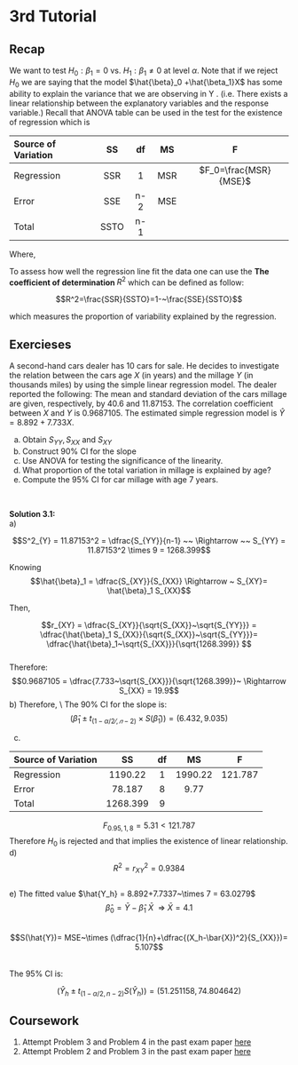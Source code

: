 # 3rd Tutorial

## Recap

We want to test $H_0: \beta_1 = 0$ vs. $H_1 :\beta_1 \neq 0$ at level $\alpha$.
Note that if we reject $H_0$ we are saying that the model $\hat{\beta}_0 +\hat{\beta_1}X$  has some ability to explain the variance that we are observing in Y . (i.e. There exists a linear relationship between the explanatory variables and the response variable.) Recall that ANOVA table can be used in the test for the existence of regression which is 

Source of Variation    SS       df        MS        F
-------------------- ------ ----------  -------   ------- 
     Regression        SSR      1         MSR     $F_0=\frac{MSR}{MSE}$
       Error           SSE     n-2        MSE
       Total           SSTO    n-1




Where, 
\begin{align}
SSR &= \sum~(\hat{y}_{i}-\bar{y})^2 = \hat{\beta_1^2}S_{xx}\\
SSE &= \sum~(\hat{y_i}-y_i)^2=S_{yy}-\dfrac{S_{xy}^2}{S_{xx}}\\
SSTO&= \sum~(y_i-\bar{y})^2 = S_{yy}\\
MSR &= \frac{SSR}{1}\\
MSE &= \frac{SSE}{n-2}
\end{align}



To assess how well the regression line fit the data one can use the **The coefficient of determination ** $R^2$  which can be defined as follow:

$$R^2=\frac{SSR}{SSTO}=1-~\frac{SSE}{SSTO}$$ 

which measures the proportion of variability explained by the regression.



## Exercieses

::: {.exercise}
A second-hand cars dealer has 10 cars for sale. He decides to investigate the relation between the cars age $X$ (in years) and the millage $Y$ (in thousands miles) by using the simple linear regression model. The dealer reported the following: The mean and standard deviation of the cars millage are given, respectively, by $40.6$ and $11.87153$. The correlation coefficient between $X$ and $Y$ is $0.9687105$. The estimated simple regression model is $\hat{Y} = 8.892 + 7.733X$.

a) Obtain $S_{YY} , S_{XX}$ and $S_{XY}$
b) Construct $90\%$ CI for the slope
c) Use ANOVA for testing the significance of the linearity.
d) What proportion of the total variation in millage is explained by age?
e) Compute the $95\%$ CI for car millage with age $7$ years.
:::
\

**Solution 3.1:**
\
a)

$$S^2_{Y} = 11.87153^2 = \dfrac{S_{YY}}{n-1} ~~ \Rightarrow ~~ S_{YY} = 11.87153^2 \times 9 = 1268.399$$

Knowing $$\hat{\beta}_1 = \dfrac{S_{XY}}{S_{XX}} \Rightarrow ~ S_{XY}= \hat{\beta}_1 S_{XX}$$ 

Then, 

$$r_{XY} = \dfrac{S_{XY}}{\sqrt{S_{XX}}~\sqrt{S_{YY}}} = \dfrac{\hat{\beta}_1 S_{XX}}{\sqrt{S_{XX}}~\sqrt{S_{YY}}}= \dfrac{\hat{\beta}_1~\sqrt{S_{XX}}}{\sqrt{1268.399}} $$
\
Therefore:
\
$$0.9687105 = \dfrac{7.733~\sqrt{S_{XX}}}{\sqrt{1268.399}}~ \Rightarrow S_{XX} = 19.9$$
b)
\begin{align}

&SSE = S_{YY}-\dfrac{S^2_{XY}}{S_{XX}} = 78.187\\
&MSE = \dfrac{SSE}{n-2} = 9.773375\\
&S(\hat{\beta}_1) = \sqrt{\dfrac{MSE}{S_{XX}}} = 0.7\\
\end{align}
Therefore,
\\
The $90\%$ CI for the slope is:
$$(\hat{\beta}_1 \pm t_{(1−\alpha/2⁄ ,𝑛−2)} \times S(\hat{\beta}_{1})) = (6.432 , 9.035)$$

c)
\


Source of Variation    SS       df          MS        F
-------------------- -------- ----------  -------   ------- 
     Regression       1190.22    1        1990.22   121.787
       Error          78.187     8          9.77
       Total          1268.399   9




$$F_{0.95,1,8} = 5.31 < 121.787 $$
Therefore $H_0$ is rejected and that implies the existence of linear relationship. 
\
d)
$$R^2 = r_{XY}^2 = 0.9384 $$
\
e)
The fitted value $\hat{Y_h} = 8.892+7.7337~\times 7 = 63.0279$ 
\
$$\hat{\beta}_0 = \bar{Y} - \hat{\beta}_1~\bar{X} ~~ \Rightarrow ~ \bar{X}= 4.1$$
\
$$S(\hat{Y})= MSE~\times (\dfrac{1}{n}+\dfrac{(X_h-\bar{X})^2}{S_{XX}})= 5.107$$

\
The $95\%$ CI is:

$$(\hat{Y}_h \pm t_{(1-\alpha/2, n-2)} S(\hat{Y}_h))=(51.251158 , 74.804642)$$


## Coursework 

1. Attempt Problem 3 and Problem 4 in the past exam paper [here](https://ksusa-my.sharepoint.com/:b:/g/personal/aalharbi10_ksu_edu_sa/EdNFpfUaWttBpOYIFCbKr0YBP5VeZlCi0i9MD8z5_5-Tmg?e=r2cftk) 
\
2. Attempt Problem 2 and Problem 3 in the past exam paper [here](https://ksusa-my.sharepoint.com/:b:/g/personal/aalharbi10_ksu_edu_sa/ET1ClL2rf-FDo1DRPjXS7xsB1Ttoe_h7y1Pm6omx-DanxA?e=LTWeK9)
